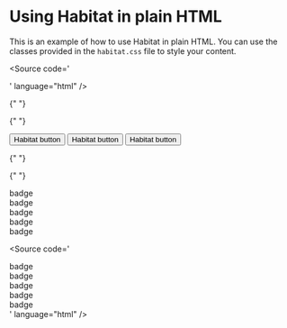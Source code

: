 <link href="/habitat.css" rel="stylesheet" />


<Meta title="HowTo/HTML" />

<div className="sb-unstyled habitat_theme">
  <h1 className="typography typography_element_h1">Using Habitat in plain HTML</h1>
  <p class="typography typography_base typography_p_size_l">This is an example of how to use Habitat in plain HTML. You can use the classes provided in the <code>habitat.css</code> file to style your content.</p>
  <Source code='<link href="https://casavo.github.io/habitat/habitat.css" rel="stylesheet" />' language="html" />

  <Source code='<body class="habitat_theme">
  <!-- Your content here -->
  </body>' language="html" />

{" "}

<Source
  code='<h1 class="typography typography_element_h1">Some title</h1>'
  language="html"
/>

{" "}

<div class="d-flex gap-150">
  <button class="btn-base btn-primary-dark btn-small">Habitat button</button>
  <button class="btn-base btn-secondary-dark btn-medium">Habitat button</button>
  <button class="btn-base btn-tertiary-dark btn-large">Habitat button</button>
</div>

{" "}

<Source
  code='<button class="btn-base btn-primary-dark btn-small">Habitat button</button>'
  language="html"
/>
<Source
  code='<button class="btn-base btn-secondary-dark btn-medium">Habitat button</button>'
  language="html"
/>
<Source
  code='<button class="btn-base btn-tertiary-dark btn-large">Habitat button</button>'
  language="html"
/>

{" "}

<div class="d-flex gap-150">
  <div class="badge-base badge-dark">badge</div>
  <div class="badge-base badge-light">badge</div>
  <div class="badge-base badge-success">badge</div>
  <div class="badge-base badge-warning">badge</div>
  <div class="badge-base badge-error">badge</div>
</div>

<Source
  code='
  <div class="badge-base badge-dark">badge</div>
  <div class="badge-base badge-light">badge</div>
  <div class="badge-base badge-success">badge</div>
  <div class="badge-base badge-warning">badge</div>
  <div class="badge-base badge-error">badge</div>
'
  language="html"
/>

</div>
